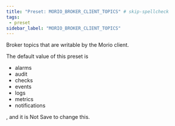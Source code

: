 ```yaml
---
title: "Preset: MORIO_BROKER_CLIENT_TOPICS" # skip-spellcheck
tags:
 - preset
sidebar_label: "MORIO_BROKER_CLIENT_TOPICS"
---
```


Broker topics that are writable by the Morio client.

<Note>

The default value of this preset is <ul><li>alarms</li> <li>audit</li> <li>checks</li> <li>events</li> <li>logs</li> <li>metrics</li> <li>notifications</li></ul>, and it is <Label style="danger">Not Save</Label> to change this.

</Note>
